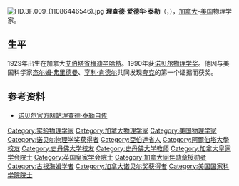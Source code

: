 {{noteTA
|G1=人名
}}
[[File:HD.3F.009_(11086446546).jpg|thumb]]
'''理查德·爱德华·泰勒'''（{{lang-en|'''Richard Edward Taylor'''}}，{{bd|1929年|11月2日|2018年|2月22日|catIdx=Taylor}}），[[加拿大|加拿大]]-[[美国|美国]]物理学家。

==生平==
1929年出生在加拿大[[艾伯塔省|艾伯塔省]][[梅迪辛哈特|梅迪辛哈特]]。1990年获[[诺贝尔物理学奖|诺贝尔物理学奖]]。他因与美国科学家[[杰尔姆·弗里德曼|杰尔姆·弗里德曼]]、[[亨利·肯德尔|亨利·肯德尔]]共同发现[[夸克|夸克]]的第一个证据而获奖。

==参考资料==
* [http://nobelprize.org/nobel_prizes/physics/laureates/1990/taylor-autobio.html 诺贝尔官方网站理查德·泰勒自传] {{Wayback|url=http://nobelprize.org/nobel_prizes/physics/laureates/1990/taylor-autobio.html |date=20080501020533 }}
{{Canada-bio-stub}}
{{美國科學家小作品}}
{{物理學家小作品}}
{{诺贝尔物理学奖获得者 (1976年-2000年)}}

{{Authority control}}

{{DEFAULTSORT:Taylor, Richard E.}}
[[Category:实验物理学家|Category:实验物理学家]]
[[Category:加拿大物理学家|Category:加拿大物理学家]]
[[Category:美国物理学家|Category:美国物理学家]]
[[Category:诺贝尔物理学奖获得者|Category:诺贝尔物理学奖获得者]]
[[Category:亞伯達省人|Category:亞伯達省人]]
[[Category:阿爾伯塔大學校友|Category:阿爾伯塔大學校友]]
[[Category:史丹佛大学校友|Category:史丹佛大学校友]]
[[Category:史丹佛大学教师|Category:史丹佛大学教师]]
[[Category:加拿大皇家学会院士|Category:加拿大皇家学会院士]]
[[Category:英国皇家学会院士|Category:英国皇家学会院士]]
[[Category:加拿大同伴勋章授勋者|Category:加拿大同伴勋章授勋者]]
[[Category:古根海姆学者|Category:古根海姆学者]]
[[Category:加拿大诺贝尔奖获得者|Category:加拿大诺贝尔奖获得者]]
[[Category:美国国家科学院院士|Category:美国国家科学院院士]]